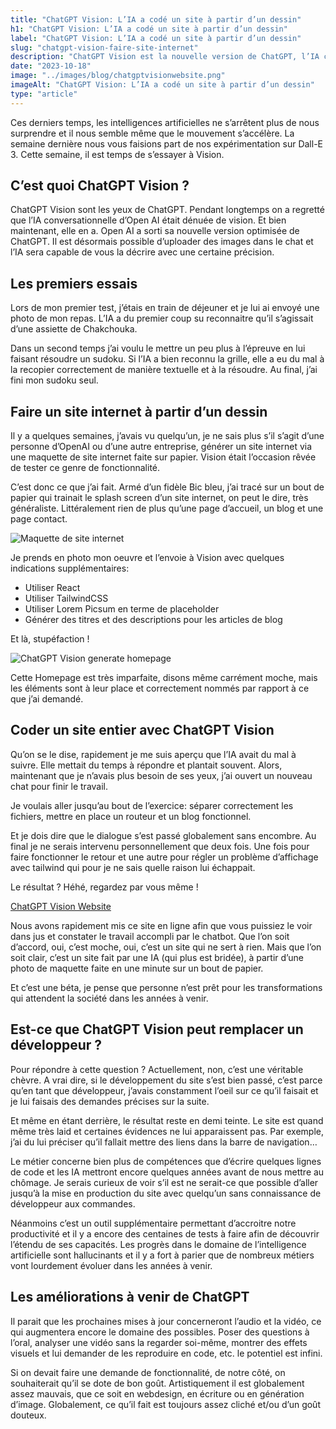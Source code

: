 ```yaml
---
title: "ChatGPT Vision: L’IA a codé un site à partir d’un dessin"
h1: "ChatGPT Vision: L’IA a codé un site à partir d’un dessin"
label: "ChatGPT Vision: L’IA a codé un site à partir d’un dessin"
slug: "chatgpt-vision-faire-site-internet"
description: "ChatGPT Vision est la nouvelle version de ChatGPT, l’IA conversationnelle d’OpenAI. Elle est désormais capable de voir et de décrire des images. Nous avons testé ses capacités en lui demandant de coder un site internet à partir d’un dessin."
date: "2023-10-18"
image: "../images/blog/chatgptvisionwebsite.png"
imageAlt: "ChatGPT Vision: L’IA a codé un site à partir d’un dessin"
type: "article"
---
```


Ces derniers temps, les intelligences artificielles ne s’arrêtent plus de nous surprendre et il nous semble même que le mouvement s’accélère. La semaine dernière nous vous faisions part de nos expérimentation sur Dall-E 3. Cette semaine, il est temps de s’essayer à Vision.

## C’est quoi ChatGPT Vision ?

ChatGPT Vision sont les yeux de ChatGPT. Pendant longtemps on a regretté que l’IA conversationnelle d’Open AI était dénuée de vision. Et bien maintenant, elle en a. Open AI a sorti sa nouvelle version optimisée de ChatGPT. Il est désormais possible d’uploader des images dans le chat et l’IA sera capable de vous la décrire avec une certaine précision.

## Les premiers essais

Lors de mon premier test, j’étais en train de déjeuner et je lui ai envoyé une photo de mon repas. L’IA a du premier coup su reconnaitre qu’il s’agissait d’une assiette de Chakchouka.

Dans un second temps j’ai voulu le mettre un peu plus à l’épreuve en lui faisant résoudre un sudoku. Si l’IA a bien reconnu la grille, elle a eu du mal à la recopier correctement de manière textuelle et à la résoudre. Au final, j’ai fini mon sudoku seul.

## Faire un site internet à partir d’un dessin

Il y a quelques semaines, j’avais vu quelqu’un, je ne sais plus s’il s’agit d’une personne d’OpenAI ou d’une autre entreprise, générer un site internet via une maquette de site internet faite sur papier. Vision était l’occasion rêvée de tester ce genre de fonctionnalité.

C’est donc ce que j’ai fait. Armé d’un fidèle Bic bleu, j’ai tracé sur un bout de papier qui trainait le splash screen d’un site internet, on peut le dire, très généraliste. Littéralement rien de plus qu’une page d’accueil, un blog et une page contact.

![Maquette de site internet](../images/blog/maquette-papier-website.jpg)

Je prends en photo mon oeuvre et l’envoie à Vision avec quelques indications supplémentaires:

- Utiliser React
- Utiliser TailwindCSS
- Utiliser Lorem Picsum en terme de placeholder
- Générer des titres et des descriptions pour les articles de blog

Et là, stupéfaction !

![ChatGPT Vision generate homepage](../images/blog/homepage-chatgptvision.jpg)

Cette Homepage est très imparfaite, disons même carrément moche, mais les éléments sont à leur place et correctement nommés par rapport à ce que j’ai demandé.

## Coder un site entier avec ChatGPT Vision

Qu’on se le dise, rapidement je me suis aperçu que l’IA avait du mal à suivre. Elle mettait du temps à répondre et plantait souvent. Alors, maintenant que je n’avais plus besoin de ses yeux, j’ai ouvert un nouveau chat pour finir le travail.

Je voulais aller jusqu’au bout de l’exercice: séparer correctement les fichiers, mettre en place un routeur et un blog fonctionnel.

Et je dois dire que le dialogue s’est passé globalement sans encombre. Au final je ne serais intervenu personnellement que deux fois. Une fois pour faire fonctionner le retour et une autre pour régler un problème d’affichage avec tailwind qui pour je ne sais quelle raison lui échappait.

Le résultat ? Héhé, regardez par vous même !

[ChatGPT Vision Website](https://chatgptvisionwebsite.image-in.net/)

Nous avons rapidement mis ce site en ligne afin que vous puissiez le voir dans jus et constater le travail accompli par le chatbot. Que l’on soit d’accord, oui, c’est moche, oui, c’est un site qui ne sert à rien. Mais que l’on soit clair, c’est un site fait par une IA (qui plus est bridée), à partir d’une photo de maquette faite en une minute sur un bout de papier.

Et c’est une béta, je pense que personne n’est prêt pour les transformations qui attendent la société dans les années à venir.

## Est-ce que ChatGPT Vision peut remplacer un développeur ?

Pour répondre à cette question ? Actuellement, non, c’est une véritable chèvre. A vrai dire, si le développement du site s’est bien passé, c’est parce qu’en tant que développeur, j’avais constamment l’oeil sur ce qu’il faisait et je lui faisais des demandes précises sur la suite.

Et même en étant derrière, le résultat reste en demi teinte. Le site est quand même très laid et certaines évidences ne lui apparaissent pas. Par exemple, j’ai du lui préciser qu’il fallait mettre des liens dans la barre de navigation…

Le métier concerne bien plus de compétences que d’écrire quelques lignes de code et les IA mettront encore quelques années avant de nous mettre au chômage. Je serais curieux de voir s’il est ne serait-ce que possible d’aller jusqu’à la mise en production du site avec quelqu’un sans connaissance de développeur aux commandes.

Néanmoins c’est un outil supplémentaire permettant d’accroitre notre productivité et il y a encore des centaines de tests à faire afin de découvrir l’étendu de ses capacités. Les progrès dans le domaine de l’intelligence artificielle sont hallucinants et il y a fort à parier que de nombreux métiers vont lourdement évoluer dans les années à venir.

## Les améliorations à venir de ChatGPT

Il parait que les prochaines mises à jour concerneront l’audio et la vidéo, ce qui augmentera encore le domaine des possibles. Poser des questions à l’oral, analyser une vidéo sans la regarder soi-même, montrer des effets visuels et lui demander de les reproduire en code, etc. le potentiel est infini.

Si on devait faire une demande de fonctionnalité, de notre côté, on souhaiterait qu’il se dote de bon goût. Artistiquement il est globalement assez mauvais, que ce soit en webdesign, en écriture ou en génération d’image. Globalement, ce qu’il fait est toujours assez cliché et/ou d’un goût douteux.